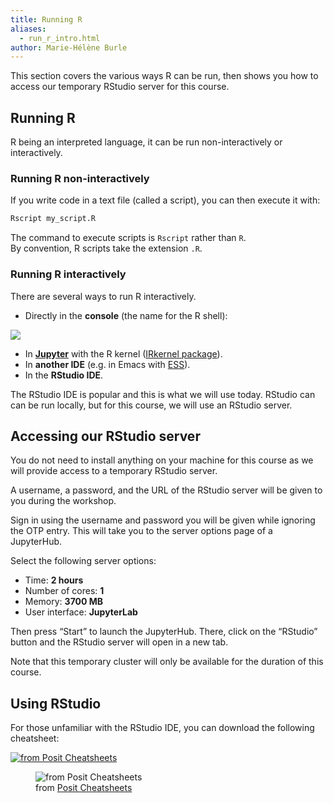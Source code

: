 ```yaml
---
title: Running R
aliases:
  - run_r_intro.html
author: Marie-Hélène Burle
---
```


:::{.def}

This section covers the various ways R can be run, then shows you how to access our temporary RStudio server for this course.

:::

## Running R

R being an interpreted language, it can be run non-interactively or interactively.

### Running R non-interactively

If you write code in a text file (called a script), you can then execute it with:

```.r
Rscript my_script.R
```

:::{.note}

The command to execute scripts is `Rscript` rather than `R`. \
By convention, R scripts take the extension `.R`.

:::

### Running R interactively

There are several ways to run R interactively.

- Directly in the **console** (the name for the R shell):

![](img/console.png){fig-alt="noshadow"}

- In **[Jupyter](https://jupyter.org/)** with the R kernel ([IRkernel package](https://cran.rstudio.com/web/packages/IRkernel/index.html)).
- In **another IDE** (e.g. in Emacs with [ESS](https://ess.r-project.org/)).
- In the **RStudio IDE**.

The RStudio IDE is popular and this is what we will use today. RStudio can can be run locally, but for this course, we will use an RStudio server.

## Accessing our RStudio server

You do not need to install anything on your machine for this course as we will provide access to a temporary RStudio server.

:::{.example}

A username, a password, and the URL of the RStudio server will be given to you during the workshop.

:::

Sign in using the username and password you will be given while ignoring the OTP entry. This will take you to the server options page of a JupyterHub.

:::{.info}

Select the following server options:

- Time: **2 hours**
- Number of cores: **1**
- Memory: **3700 MB**
- User interface: **JupyterLab**

:::

Then press "Start" to launch the JupyterHub. There, click on the "RStudio" button and the RStudio server will open in a new tab.

:::{.note}

Note that this temporary cluster will only be available for the duration of this course.

:::

## Using RStudio

For those unfamiliar with the RStudio IDE, you can download the following cheatsheet:

[![from <a href="https://posit.co/resources/cheatsheets/">Posit Cheatsheets</a>](img/rstudio-ide_1.jpg)](https://posit.co/wp-content/uploads/2022/10/rstudio-ide-1.pdf)

![from [Posit Cheatsheets](https://posit.co/resources/cheatsheets/)](img/rstudio-ide_2.jpg)
